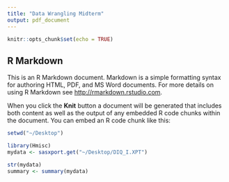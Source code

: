 ```yaml
---
title: "Data Wrangling Midterm"
output: pdf_document
---
```


```r
knitr::opts_chunk$set(echo = TRUE)
```

## R Markdown

This is an R Markdown document. Markdown is a simple formatting syntax for authoring HTML, PDF, and MS Word documents. For more details on using R Markdown see <http://rmarkdown.rstudio.com>.

When you click the **Knit** button a document will be generated that includes both content as well as the output of any embedded R code chunks within the document. You can embed an R code chunk like this:

\section{Question 1.}
```r
setwd("~/Desktop")
```

```r
library(Hmisc)
mydata <- sasxport.get("~/Desktop/DIQ_I.XPT")
```
```r
str(mydata)
summary <- summary(mydata)
```


